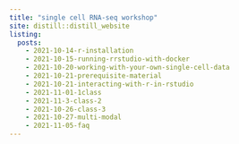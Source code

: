 ```yaml
---
title: "single cell RNA-seq workshop"
site: distill::distill_website
listing: 
  posts:
    - 2021-10-14-r-installation
    - 2021-10-15-running-rrstudio-with-docker
    - 2021-10-20-working-with-your-own-single-cell-data
    - 2021-10-21-prerequisite-material
    - 2021-10-21-interacting-with-r-in-rstudio
    - 2021-11-01-1class
    - 2021-11-3-class-2
    - 2021-10-26-class-3
    - 2021-10-27-multi-modal
    - 2021-11-05-faq 
---
```

